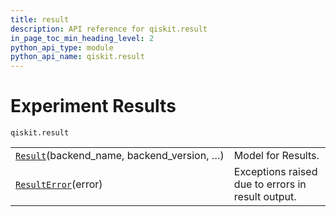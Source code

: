 ```yaml
---
title: result
description: API reference for qiskit.result
in_page_toc_min_heading_level: 2
python_api_type: module
python_api_name: qiskit.result
---
```


<span id="module-qiskit.result" />

<span id="qiskit-result" />

# Experiment Results

`qiskit.result`

|                                                                                             |                                                   |
| ------------------------------------------------------------------------------------------- | ------------------------------------------------- |
| [`Result`](qiskit.result.Result "qiskit.result.Result")(backend\_name, backend\_version, …) | Model for Results.                                |
| [`ResultError`](qiskit.result.ResultError "qiskit.result.ResultError")(error)               | Exceptions raised due to errors in result output. |


